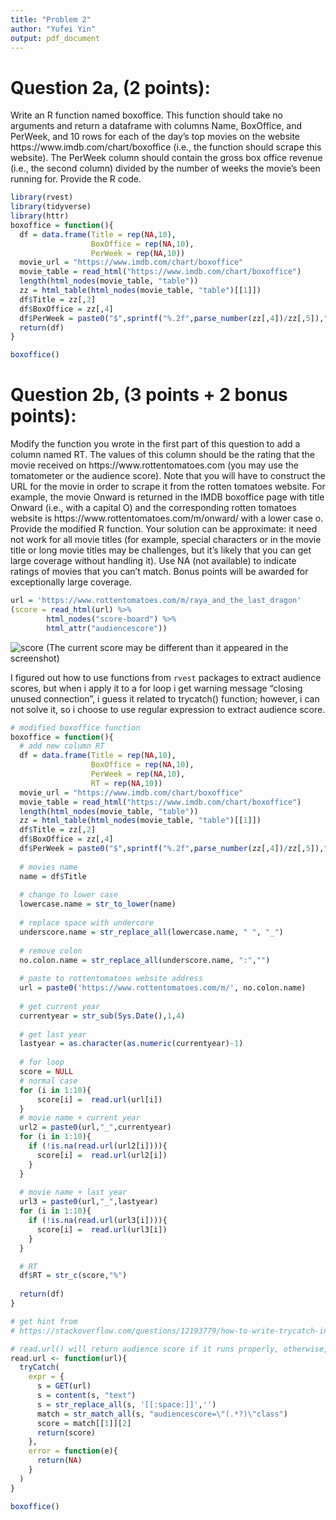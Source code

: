 ---
title: "Problem 2"
author: "Yufei Yin"
output: pdf_document
---

# Question 2a, (2 points): 

Write an R function named boxoffice. This function should take no arguments and return a dataframe with columns Name, BoxOffice, and PerWeek, and 10 rows for each of the day's top movies on the website https://www.imdb.com/chart/boxoffice (i.e., the function should scrape this website). The PerWeek column should contain the gross box office revenue (i.e., the second column) divided by the number of weeks the movie's been running for. Provide the R code.

```{r,warning=FALSE,message=FALSE}
library(rvest)
library(tidyverse)
library(httr)
boxoffice = function(){
  df = data.frame(Title = rep(NA,10),    
                  BoxOffice = rep(NA,10),
                  PerWeek = rep(NA,10))
  movie_url = "https://www.imdb.com/chart/boxoffice"
  movie_table = read_html("https://www.imdb.com/chart/boxoffice")
  length(html_nodes(movie_table, "table"))
  zz = html_table(html_nodes(movie_table, "table")[[1]])
  df$Title = zz[,2]
  df$BoxOffice = zz[,4]
  df$PerWeek = paste0("$",sprintf("%.2f",parse_number(zz[,4])/zz[,5]),"M")
  return(df)
}

boxoffice()
```

\newpage

# Question 2b, (3 points + 2 bonus points): 

Modify the function you wrote in the first part of this question to add a column named RT. The values of this column should be the rating that the movie received on https://www.rottentomatoes.com (you may use the tomatometer or the audience score). Note that you will have to construct the URL for the movie in order to scrape it from the rotten tomatoes website. For example, the movie Onward is returned in the IMDB boxoffice page with title Onward (i.e., with a capital O) and the corresponding rotten tomatoes website is https://www.rottentomatoes.com/m/onward/ with a lower case o. Provide the modified R function. Your solution can be approximate: it need not work for all movie titles (for example, special characters or in the movie title or long movie titles may be challenges, but it's likely that you can get large coverage without handling it). Use NA (not available) to indicate ratings of movies that you can't match. Bonus points will be awarded for exceptionally large coverage.

```{r}
url = 'https://www.rottentomatoes.com/m/raya_and_the_last_dragon'
(score = read_html(url) %>% 
        html_nodes("score-board") %>% 
        html_attr("audiencescore"))
```

![score](D:/Simon Fraser University\2021 spring\STAT 240\Assignments\Lab05\score.png)
(The current score may be different than it appeared in the screenshot)

I figured out how to use functions from `rvest` packages to extract audience scores, but when i apply it to a for loop i get warning message "closing unused connection", i guess it related to trycatch() function; however, i can not solve it, so i choose to use regular expression to extract audience score.


```{r}
# modified boxoffice function
boxoffice = function(){
  # add new column RT
  df = data.frame(Title = rep(NA,10),    
                  BoxOffice = rep(NA,10),
                  PerWeek = rep(NA,10),
                  RT = rep(NA,10))
  movie_url = "https://www.imdb.com/chart/boxoffice"
  movie_table = read_html("https://www.imdb.com/chart/boxoffice")
  length(html_nodes(movie_table, "table"))
  zz = html_table(html_nodes(movie_table, "table")[[1]])
  df$Title = zz[,2]
  df$BoxOffice = zz[,4]
  df$PerWeek = paste0("$",sprintf("%.2f",parse_number(zz[,4])/zz[,5]),"M")
  
  # movies name
  name = df$Title
  
  # change to lower case
  lowercase.name = str_to_lower(name)
  
  # replace space with undercore
  underscore.name = str_replace_all(lowercase.name, " ", "_")
  
  # remove colon
  no.colon.name = str_replace_all(underscore.name, ":","")
  
  # paste to rottentomatoes website address
  url = paste0('https://www.rottentomatoes.com/m/', no.colon.name)
  
  # get current year
  currentyear = str_sub(Sys.Date(),1,4)
  
  # get last year
  lastyear = as.character(as.numeric(currentyear)-1)
  
  # for loop
  score = NULL
  # normal case
  for (i in 1:10){
      score[i] =  read.url(url[i])   
  }
  # movie name + current year
  url2 = paste0(url,"_",currentyear)
  for (i in 1:10){
    if (!is.na(read.url(url2[i]))){
      score[i] =  read.url(url2[i])   
    }
  }
  
  # movie name + last year
  url3 = paste0(url,"_",lastyear)
  for (i in 1:10){
    if (!is.na(read.url(url3[i]))){
      score[i] =  read.url(url3[i])   
    }
  }

  # RT
  df$RT = str_c(score,"%")
  
  return(df)
}
```

\newpage
```{r}
# get hint from
# https://stackoverflow.com/questions/12193779/how-to-write-trycatch-in-r #

# read.url() will return audience score if it runs properly, otherwise, it will return NA.
read.url <- function(url){
  tryCatch(
    expr = {
      s = GET(url)
      s = content(s, "text")
      s = str_replace_all(s, '[[:space:]]','')
      match = str_match_all(s, "audiencescore=\"(.*?)\"class")
      score = match[[1]][2]
      return(score)
    },
    error = function(e){
      return(NA)
    }
  )
}

boxoffice()
```

